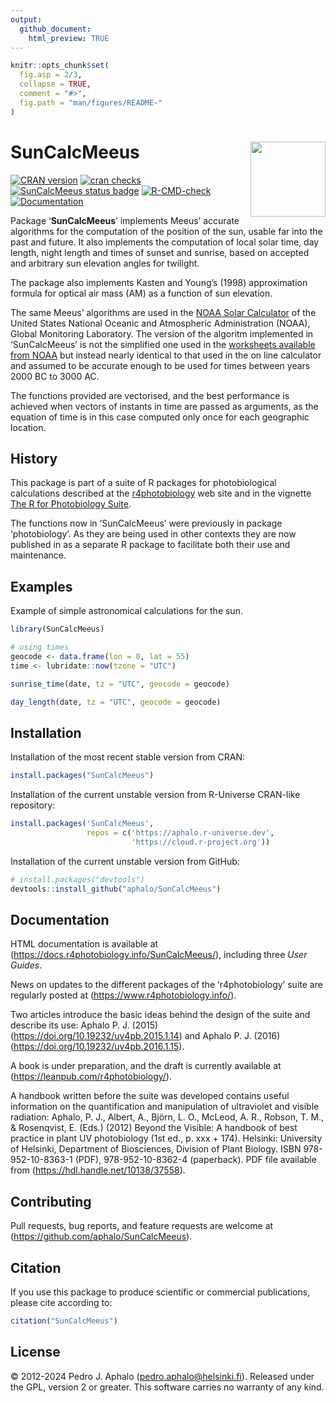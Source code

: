 ```yaml
---
output:
  github_document:
    html_preview: TRUE
---
```


```r
knitr::opts_chunk$set(
  fig.asp = 2/3,
  collapse = TRUE,
  comment = "#>",
  fig.path = "man/figures/README-"
)
```

# SunCalcMeeus <img src="man/figures/logo.png" align="right" width="120"/>

<!-- badges: start -->
 [![CRAN version](https://www.r-pkg.org/badges/version-last-release/SunCalcMeeus)](https://cran.r-project.org/package=SunCalcMeeus) [![cran checks](https://badges.cranchecks.info/worst/SunCalcMeeus.svg)](https://cran.r-project.org/web/checks/check_results_SunCalcMeeus.html)[![SunCalcMeeus status badge](https://aphalo.r-universe.dev/badges/SunCalcMeeus)](https://aphalo.r-universe.dev/SunCalcMeeus)
 [![R-CMD-check](https://github.com/aphalo/SunCalcMeeus/actions/workflows/R-CMD-check.yaml/badge.svg)](https://github.com/aphalo/SunCalcMeeus/actions/workflows/R-CMD-check.yaml)
[![Documentation](https://img.shields.io/badge/documentation-SunCalcMeeus-informational.svg)](https://docs.r4photobiology.info/SunCalcMeeus/)
<!-- badges: end -->
  
Package '**SunCalcMeeus**' implements Meeus' accurate algorithms for the computation of the position of the sun, usable far into the past and future. It also implements the computation of local solar time, day length, night length and times of sunset and sunrise, based on accepted and arbitrary sun elevation angles for twilight.

The package also implements Kasten and Young’s (1998) approximation formula for optical air mass (AM) as a function of sun elevation.

The same Meeus' algorithms are used  in the [NOAA Solar Calculator](https://gml.noaa.gov/grad/solcalc/) of the United States National Oceanic and Atmospheric Administration (NOAA), Global Monitoring Laboratory. The version of the algoritm implemented in 'SunCalcMeeus' is not the simplified one used in the [worksheets available from NOAA](https://gml.noaa.gov/grad/solcalc/calcdetails.html) but instead nearly identical to that used in the on line calculator and assumed to be accurate enough to be used for times between years 2000 BC to 3000 AC.

The functions provided are vectorised, and the best performance is achieved when vectors of instants in time are passed as arguments, as the equation of time is in this case computed only once for each geographic location.

## History

This package is part of a suite of R packages for photobiological calculations described at the [r4photobiology](https://www.r4photobiology.info) web site and in the vignette [The R for Photobiology Suite](https://docs.r4photobiology.info/photobiology/articles/userguide-0-r4p-introduction.html).

The functions now in 'SunCalcMeeus' were previously in package 'photobiology'. As they are being used in other contexts they are now published in as a separate R package to facilitate both their use and maintenance.

## Examples

Example of simple astronomical calculations for the sun.

```r
library(SunCalcMeeus)

# using times
geocode <- data.frame(lon = 0, lat = 55)
time <- lubridate::now(tzone = "UTC")

sunrise_time(date, tz = "UTC", geocode = geocode)

```


```r
day_length(date, tz = "UTC", geocode = geocode)
```

## Installation

Installation of the most recent stable version from CRAN:

```r
install.packages("SunCalcMeeus")
```

Installation of the current unstable version from R-Universe CRAN-like repository:

```r
install.packages('SunCalcMeeus', 
                 repos = c('https://aphalo.r-universe.dev', 
                           'https://cloud.r-project.org'))
```

Installation of the current unstable version from GitHub:

```r
# install.packages("devtools")
devtools::install_github("aphalo/SunCalcMeeus")
```

## Documentation

HTML documentation is available at (<https://docs.r4photobiology.info/SunCalcMeeus/>), including three *User Guides*.

News on updates to the different packages of the 'r4photobiology' suite are regularly posted at (<https://www.r4photobiology.info/>).

Two articles introduce the basic ideas behind the design of the suite and describe its use: Aphalo P. J. (2015) (<https://doi.org/10.19232/uv4pb.2015.1.14>) and Aphalo P. J. (2016) (<https://doi.org/10.19232/uv4pb.2016.1.15>).

A book is under preparation, and the draft is currently available at (<https://leanpub.com/r4photobiology/>).

A handbook written before the suite was developed contains useful information on the quantification and manipulation of ultraviolet and visible radiation: Aphalo, P. J., Albert, A., Björn, L. O., McLeod, A. R., Robson, T. M., & Rosenqvist, E. (Eds.) (2012) Beyond the Visible: A handbook of best practice in plant UV photobiology (1st ed., p. xxx + 174). Helsinki: University of Helsinki, Department of Biosciences, Division of Plant Biology. ISBN 978-952-10-8363-1 (PDF), 978-952-10-8362-4 (paperback). PDF file available from (<https://hdl.handle.net/10138/37558>).

## Contributing

Pull requests, bug reports, and feature requests are welcome at (<https://github.com/aphalo/SunCalcMeeus>).

## Citation

If you use this package to produce scientific or commercial publications, please cite according to:

```r
citation("SunCalcMeeus")
```

## License

© 2012-2024 Pedro J. Aphalo ([pedro.aphalo\@helsinki.fi](mailto:pedro.aphalo@helsinki.fi){.email}). Released under the GPL, version 2 or greater. This software carries no warranty of any kind.
